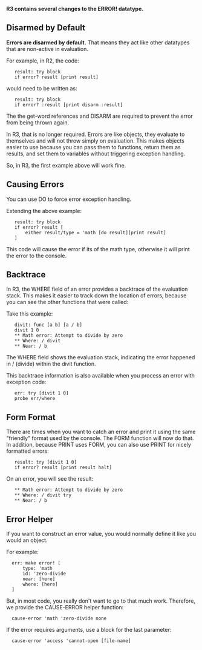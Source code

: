 '''R3 contains several changes to the ERROR! datatype.'''

==Disarmed by Default==

'''Errors are disarmed by default.''' That means they act like other datatypes that are non-active in evaluation.

For example, in R2, the code:

    result: try block
    if error? result [print result]

would need to be written as:

    result: try block
    if error? :result [print disarm :result]

The the get-word references and DISARM are required to prevent the error from being thrown again.

In R3, that is no longer required. Errors are like objects, they evaluate to themselves and will not throw simply on evaluation. This makes objects easier to use because you can pass them to functions, return them as results, and set them to variables without triggering exception handling.

So, in R3, the first example above will work fine.

==Causing Errors==

You can use DO to force error exception handling.

Extending the above example:

    result: try block
    if error? result [
        either result/type = 'math [do result][print result]
    ]

This code will cause the error if its of the math type, otherwise it will print the error to the console.

==Backtrace==

In R3, the WHERE field of an error provides a backtrace of the evaluation stack. This makes it easier to track down the location of errors, because you can see the other functions that were called:

Take this example:

    divit: func [a b] [a / b]
    divit 1 0
    ** Math error: Attempt to divide by zero
    ** Where: / divit
    ** Near: / b

The WHERE field shows the evaluation stack, indicating the error happened in / (divide) within the divit function.

This backtrace information is also available when you process an error with exception code:

    err: try [divit 1 0]
    probe err/where

==Form Format==

There are times when you want to catch an error and print it using the same "friendly" format used by the console. The FORM function will now do that. In addition, because PRINT uses FORM, you can also use PRINT for nicely formatted errors:

    result: try [divit 1 0]
    if error? result [print result halt]

On an error, you will see the result:

    ** Math error: Attempt to divide by zero
    ** Where: / divit try
    ** Near: / b

==Error Helper==

If you want to construct an error value, you would normally define it like you would an object.

For example:

   err: make error! [
       type: 'math
       id: 'zero-divide
       near: [here]
       where: [here]
   ]

But, in most code, you really don't want to go to that much work. Therefore, we provide the CAUSE-ERROR helper function:

   cause-error 'math 'zero-divide none

If the error requires arguments, use a block for the last parameter:

   cause-error 'access 'cannot-open [file-name]